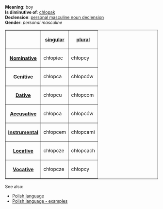 '''Meaning''': boy<br>
'''Is diminutive of''': [[Polish word - chłopak|chłopak]]<br>
'''Declension''': [[Polish language - personal masculine noun declension|personal masculine noun declension]]<br>
'''Gender''': ''personal masculine''<br>

<table border=1>
<tr><th><th>[[Polish language - singular number|singular]]<th>[[Polish language - plural number|plural]]</tr>
<tr><th>[[Polish language - nominative|Nominative]]<td>chłopiec<td>chłopcy</tr>
<tr><th>[[Polish language - genitive|Genitive]]<td>chłopca<td>chłopców</tr>
<tr><th>[[Polish language - dative|Dative]]<td>chłopcu<td>chłopcom</tr>
<tr><th>[[Polish language - accusative|Accusative]]<td>chłopca<td>chłopców</tr>
<tr><th>[[Polish language - instrumental|Instrumental]]<td>chłopcem<td>chłopcami</tr>
<tr><th>[[Polish language - locative|Locative]]<td>chłopcze<td>chłopcach</tr>
<tr><th>[[Polish language - vocative|Vocative]]<td>chłopcze<td>chłopcy</tr>
</table>

See also:
* [[Polish language]]
* [[Polish language - examples]]